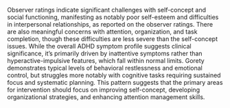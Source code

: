 Observer ratings indicate significant challenges with self-concept and social functioning, manifesting as notably poor self-esteem and difficulties in interpersonal relationships, as reported on the observer ratings. There are also meaningful concerns with attention, organization, and task completion, though these difficulties are less severe than the self-concept issues. While the overall ADHD symptom profile suggests clinical significance, it's primarily driven by inattentive symptoms rather than hyperactive-impulsive features, which fall within normal limits. Gorety demonstrates typical levels of behavioral restlessness and emotional control, but struggles more notably with cognitive tasks requiring sustained focus and systematic planning. This pattern suggests that the primary areas for intervention should focus on improving self-concept, developing organizational strategies, and enhancing attention management skills.
